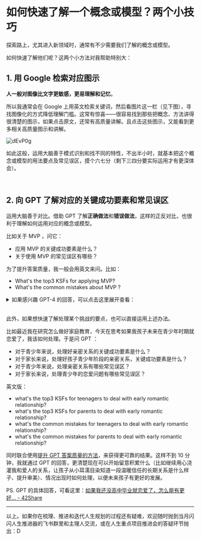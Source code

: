 # 如何快速了解一个概念或模型？两个小技巧

探索路上，尤其进入新领域时，通常有不少需要我们了解的概念或模型。

如何快速了解他们呢？这两个小方法对我帮助特别大：

## 1. 用 Google 检索对应图示

**人一般对图像比文字更敏感，更易理解和记忆**。

所以我通常会在 Google 上用英文检索关键词，然后看图片这一栏（见下图），寻找图像化的方式降低理解门槛。这常有惊喜——很容易找到那些把概念、方法讲得很清楚的图示，如果点击原文，还常有高质量讲解。且点击这些图示，又能看到更多相关高质量图示和讲解。

![dEvP0g](https://cdn.sunnyhuang.net/share/dEvP0g.jpg/webp)

如此这般，运用大脑善于模式识别和找不同的特性，不出半小时，就基本把这个概念或模型的用法要点及常见误区，摸个六七分（剩下三四分要实际运用才有更深体会）。

<br />

## 2. 向 GPT 了解对应的关键成功要素和常见误区

运用大脑善于对比。借助 GPT 了解**正确做法**和**错误做法**，这样的正反对比，也很利于理解如何运用对应的概念或模型。

比如关于 MVP ，问它：
- 应用 MVP 的关键成功要素是什么？
- 关于使用 MVP 的常见误区有哪些？

为了提升答案质量，我一般会用英文来问。比如：
- What's the top3 KSFs for applying MVP?
- What's the common mistakes about MVP ?


<details>
<summary>如果感兴趣 GPT-4 的回答，可以点击这里展开查看： </summary>

Q：

What's the KSFs for applying MVP?

GPT-4：

Key Success Factors (KSFs) for applying the Minimum Viable Product (MVP) concept, whether in product development or a broader context like life strategy management, generally include the following elements:

1. **Clear Understanding of MVP**: This involves understanding the core concept of MVP, which is about delivering the most value with the least effort to facilitate learning and refinement. The 'minimum' doesn't imply a subpar or unfinished product, but rather a product with just enough features to satisfy early customers and provide feedback for future development.

2. **Well-Defined Goals**: In order to develop an effective MVP, you need to have a clear idea of what you're trying to achieve. This clarity will guide the development of your MVP and help you determine what features are essential.

3. **Customer or User Insight**: Whether you're developing a product or applying the MVP concept to your life strategy, understanding the needs and desires of your end user (which might be you, in the case of life strategy) is crucial. This insight will help you prioritize features or actions that deliver the most value.

4. **Iterative Approach**: MVP is not a one-and-done process. It's about creating a basic version, gathering feedback, making refinements, and then repeating the process. An iterative mindset is key to successful MVP application.

5. **Flexibility**: You need to be willing to pivot based on the feedback you receive. This might mean adding features you hadn't considered, removing features you thought were necessary, or even changing your overall direction.

6. **Effective Measurement and Feedback Systems**: You need a way to measure the success of your MVP and gather feedback for improvements. This might involve metrics for product performance or user satisfaction in product development, or personal milestones and feedback from trusted sources in life strategy management.

Remember, the key to MVP is learning and adaptation. By focusing on these key success factors, you can increase your chances of effectively applying the MVP concept.

<br />

Q：

What's the top3 KSFs for applying MVP?Please help me find the answer from high-quality information sources such as Wikipedia, Google Scholar, Amazon Books, Google Books, O'Reilly Books, official government statistics and reports, TED talks, goodreads, etc.

GPT-4：

As an AI language model developed by OpenAI, I don't access information directly from external databases or the internet in real-time, which includes specific websites like Wikipedia, Google Scholar, Amazon Books, Google Books, O'Reilly Books, official government statistics and reports, TED talks, Goodreads, etc. Therefore, I can't provide information from these sources directly. However, I can share knowledge based on the data I was trained on, which includes a diverse range of sources, including books, websites, and other educational material.

Here are the top three Key Success Factors (KSFs) for applying Minimum Viable Product (MVP) methodology, based on common practices and literature in the field:

1. **Customer-Centric Mindset**: The MVP should be designed around the needs of the customer. Understanding your target customer's needs, pain points, and desires is crucial for building a product that provides value. Use tools like customer interviews, surveys, and user testing to gather this insight.

2. **Lean and Agile Development**: MVP is part of the Lean Startup methodology and works best in an Agile development environment. This means building in small, iterative cycles, constantly testing and improving based on user feedback. 

3. **Validated Learning**: The goal of an MVP is to learn about the product's assumptions. This means setting clear hypotheses about your product, testing them with the MVP, and then using the results to make data-driven decisions.

Again, these are generalized factors and the specifics may vary depending on the context, the nature of the product, the market, and other aspects. It's always best to consult with a product development expert or conduct further research for the most accurate information for your specific situation.

<br />

Q：

What's the common mistakes about MVP ?


GPT-4：

Minimum Viable Product (MVP) is a strategy used for fast and quantitative market testing of a product or product feature. While this strategy is an excellent way to validate your product idea and learn from real users, there are several common mistakes that companies often make when developing an MVP:

1. **Misunderstanding the Concept of 'Minimum'**: The word "minimum" in MVP means it should have just enough features to satisfy the users and gain validated learning. However, some companies misunderstand this as building a bare-bones product with little to no value for the user. An MVP should still solve a problem for its users, even if it's not as feature-rich as the final product will be.

2. **Ignoring User Feedback**: MVPs are meant to be a learning vehicle. If a company ignores user feedback or does not have a mechanism to collect and analyze it, they're missing the point of releasing an MVP. Feedback is crucial in determining the direction of the product's development.

3. **Expecting Immediate Profit**: Some companies expect to turn an immediate profit with their MVP. While this is possible, the primary goal of an MVP is to learn about the market, users, and product fit. Expecting immediate profit can lead to decisions that compromise learning.

4. **Poor Quality**: Just because it's an MVP, it doesn't mean that it can be of poor quality. Users will not adopt a product that is buggy or has a poor user experience, even if it's just an MVP. The quality of the product is still important.

5. **Not Defining Success Metrics**: It's important to define what success looks like for an MVP. Without clear goals or metrics, it's challenging to measure if your MVP is successful or to learn from it.

6. **Building Too Many Features**: An MVP should focus on one core problem that your product is trying to solve. If you add too many features to your MVP, it becomes difficult to understand what is driving user behavior and preferences. 

Remember, the primary purpose of an MVP is to maximize learning with the minimum effort. It's about testing your assumptions and learning about your users and market as effectively as possible.


<br />

Q:

What's the common mistakes when applying MVP in life strategy management ?


GPT-4:

Applying the Minimum Viable Product (MVP) concept in life strategy management can be a novel approach. Essentially, you're trying to figure out the smallest thing you can do now that delivers the most value and allows you to learn and adjust your life strategy. However, as with any approach, there are common pitfalls to watch out for:

1. **Misunderstanding the "Minimum" Concept**: Just as in product development, the "minimum" in MVP refers to the smallest effort that provides value and allows for learning. It does not mean doing the least amount of work or taking shortcuts in your life strategy. It's about smart efforts, not minimal efforts.

2. **Ignoring Feedback**: In life strategy, feedback can come from self-reflection, the results of your actions, and input from others. Ignoring these forms of feedback can lead you to stick with ineffective strategies or overlook better opportunities.

3. **Overemphasis on Speed**: While the concept of MVP embraces quick testing and learning cycles, it's important not to rush things in life strategy management. Some personal development and life strategies require time to show results. Being patient and giving your strategy the necessary time to work is crucial.

4. **Expecting Perfection**: An MVP strategy in life isn't about achieving the perfect life strategy in one go. It's about continuous learning, adjusting, and improving. Expecting perfection from the onset can lead to disappointment and unnecessary stress.

5. **Neglecting Quality**: In the context of life strategy, quality can refer to the quality of your decisions, actions, and relationships. While pursuing an MVP approach, don't compromise on these aspects that contribute to a fulfilling and balanced life.

6. **Undefined Success Metrics**: In life, success is a personal concept and can vary greatly from person to person. When applying the MVP concept, it's important to define what success means to you and how you'll measure it. Without this, it's hard to determine if a strategy is working or needs adjustment. 

Remember, the core of the MVP approach is to learn and adjust, and it's okay to change your strategies based on what you learn about yourself and your goals.

</details>

<br />

此外，如果想快速了解处理某个挑战的要点，也可以直接运用上述办法。

比如最近我在研究怎么做好家庭教育，今天在思考如果我孩子未来在青少年时期就恋爱了，我该如何处理。于是问 GPT ：
- 对于青少年来说，处理好亲密关系的关键成功要素是什么？
- 对于家长来说，处理好孩子青少年阶段的亲密关系，关键成功要素是什么？
- 对于青少年来说，处理亲密关系有哪些常见误区？
- 对于家长来说，处理青少年的恋爱问题有哪些常见误区？

英文版：
- what's the top3 KSFs for teenagers to deal with early romantic relationship?   
- what's the top3 KSFs for parents to deal with early romantic relationship?
- what's the common mistakes for teenagers to deal with early romantic relationship?
- what's the common mistakes for parents to deal with early romantic relationship?

同时联合使用[提升 GPT 答案质量的方法](https://sunnyhuang.net/cmty/tips-gpt)，来获得更可靠的结果。这样不到 10 分钟，我就通过 GPT 的回答，更清楚现在可以开始留意积累什么（比如继续用心浇灌我和爱人的关系，让孩子从小耳濡目染知道一段温暖信任的长期关系是什么样子、提升审美）、情况出现时如何处理，以便未来孩子有更好的发展。

PS. GPT 的具体回答，可看这里：[如果我还没高中毕业就恋爱了，怎么能有更好... - 42Share](https://42share.io/gpt/2565319723)


---

以上。如果你在梳理、推进和迭代人生规划的过程还有疑难，欢迎随时抛到当月闪闪人生推进器的飞书群里和主理人交流，或在人生重点项目推进会的答疑环节抛出：D